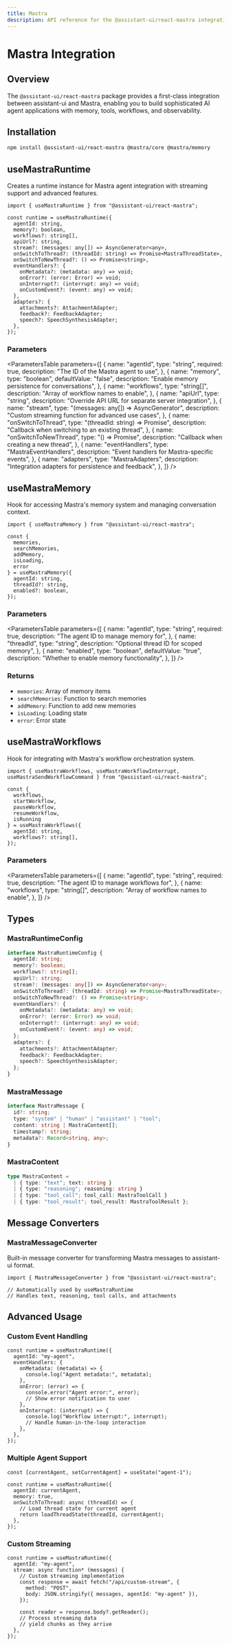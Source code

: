 ```yaml
---
title: Mastra
description: API reference for the @assistant-ui/react-mastra integration
---
```



# Mastra Integration

## Overview

The `@assistant-ui/react-mastra` package provides a first-class integration between assistant-ui and Mastra, enabling you to build sophisticated AI agent applications with memory, tools, workflows, and observability.

## Installation

```bash npm2yarn
npm install @assistant-ui/react-mastra @mastra/core @mastra/memory
```

## useMastraRuntime

Creates a runtime instance for Mastra agent integration with streaming support and advanced features.

```tsx
import { useMastraRuntime } from "@assistant-ui/react-mastra";

const runtime = useMastraRuntime({
  agentId: string,
  memory?: boolean,
  workflows?: string[],
  apiUrl?: string,
  stream?: (messages: any[]) => AsyncGenerator<any>,
  onSwitchToThread?: (threadId: string) => Promise<MastraThreadState>,
  onSwitchToNewThread?: () => Promise<string>,
  eventHandlers?: {
    onMetadata?: (metadata: any) => void;
    onError?: (error: Error) => void;
    onInterrupt?: (interrupt: any) => void;
    onCustomEvent?: (event: any) => void;
  },
  adapters?: {
    attachments?: AttachmentAdapter;
    feedback?: FeedbackAdapter;
    speech?: SpeechSynthesisAdapter;
  },
});
```

### Parameters

<ParametersTable
  parameters={[
    {
      name: "agentId",
      type: "string",
      required: true,
      description: "The ID of the Mastra agent to use",
    },
    {
      name: "memory",
      type: "boolean",
      defaultValue: "false",
      description: "Enable memory persistence for conversations",
    },
    {
      name: "workflows",
      type: "string[]",
      description: "Array of workflow names to enable",
    },
    {
      name: "apiUrl",
      type: "string",
      description: "Override API URL for separate server integration",
    },
    {
      name: "stream",
      type: "(messages: any[]) => AsyncGenerator<any>",
      description: "Custom streaming function for advanced use cases",
    },
    {
      name: "onSwitchToThread",
      type: "(threadId: string) => Promise<MastraThreadState>",
      description: "Callback when switching to an existing thread",
    },
    {
      name: "onSwitchToNewThread",
      type: "() => Promise<string>",
      description: "Callback when creating a new thread",
    },
    {
      name: "eventHandlers",
      type: "MastraEventHandlers",
      description: "Event handlers for Mastra-specific events",
    },
    {
      name: "adapters",
      type: "MastraAdapters",
      description: "Integration adapters for persistence and feedback",
    },
  ]}
/>

## useMastraMemory

Hook for accessing Mastra's memory system and managing conversation context.

```tsx
import { useMastraMemory } from "@assistant-ui/react-mastra";

const {
  memories,
  searchMemories,
  addMemory,
  isLoading,
  error
} = useMastraMemory({
  agentId: string,
  threadId?: string,
  enabled?: boolean,
});
```

### Parameters

<ParametersTable
  parameters={[
    {
      name: "agentId",
      type: "string",
      required: true,
      description: "The agent ID to manage memory for",
    },
    {
      name: "threadId",
      type: "string",
      description: "Optional thread ID for scoped memory",
    },
    {
      name: "enabled",
      type: "boolean",
      defaultValue: "true",
      description: "Whether to enable memory functionality",
    },
  ]}
/>

### Returns

- `memories`: Array of memory items
- `searchMemories`: Function to search memories
- `addMemory`: Function to add new memories
- `isLoading`: Loading state
- `error`: Error state

## useMastraWorkflows

Hook for integrating with Mastra's workflow orchestration system.

```tsx
import { useMastraWorkflows, useMastraWorkflowInterrupt, useMastraSendWorkflowCommand } from "@assistant-ui/react-mastra";

const {
  workflows,
  startWorkflow,
  pauseWorkflow,
  resumeWorkflow,
  isRunning
} = useMastraWorkflows({
  agentId: string,
  workflows?: string[],
});
```

### Parameters

<ParametersTable
  parameters={[
    {
      name: "agentId",
      type: "string",
      required: true,
      description: "The agent ID to manage workflows for",
    },
    {
      name: "workflows",
      type: "string[]",
      description: "Array of workflow names to enable",
    },
  ]}
/>





## Types

### MastraRuntimeConfig

```typescript
interface MastraRuntimeConfig {
  agentId: string;
  memory?: boolean;
  workflows?: string[];
  apiUrl?: string;
  stream?: (messages: any[]) => AsyncGenerator<any>;
  onSwitchToThread?: (threadId: string) => Promise<MastraThreadState>;
  onSwitchToNewThread?: () => Promise<string>;
  eventHandlers?: {
    onMetadata?: (metadata: any) => void;
    onError?: (error: Error) => void;
    onInterrupt?: (interrupt: any) => void;
    onCustomEvent?: (event: any) => void;
  };
  adapters?: {
    attachments?: AttachmentAdapter;
    feedback?: FeedbackAdapter;
    speech?: SpeechSynthesisAdapter;
  };
}
```

### MastraMessage

```typescript
interface MastraMessage {
  id?: string;
  type: "system" | "human" | "assistant" | "tool";
  content: string | MastraContent[];
  timestamp?: string;
  metadata?: Record<string, any>;
}
```

### MastraContent

```typescript
type MastraContent =
  | { type: "text"; text: string }
  | { type: "reasoning"; reasoning: string }
  | { type: "tool_call"; tool_call: MastraToolCall }
  | { type: "tool_result"; tool_result: MastraToolResult };
```

## Message Converters

### MastraMessageConverter

Built-in message converter for transforming Mastra messages to assistant-ui format.

```tsx
import { MastraMessageConverter } from "@assistant-ui/react-mastra";

// Automatically used by useMastraRuntime
// Handles text, reasoning, tool calls, and attachments
```

## Advanced Usage

### Custom Event Handling

```tsx
const runtime = useMastraRuntime({
  agentId: "my-agent",
  eventHandlers: {
    onMetadata: (metadata) => {
      console.log("Agent metadata:", metadata);
    },
    onError: (error) => {
      console.error("Agent error:", error);
      // Show error notification to user
    },
    onInterrupt: (interrupt) => {
      console.log("Workflow interrupt:", interrupt);
      // Handle human-in-the-loop interaction
    },
  },
});
```

### Multiple Agent Support

```tsx
const [currentAgent, setCurrentAgent] = useState("agent-1");

const runtime = useMastraRuntime({
  agentId: currentAgent,
  memory: true,
  onSwitchToThread: async (threadId) => {
    // Load thread state for current agent
    return loadThreadState(threadId, currentAgent);
  },
});
```

### Custom Streaming

```tsx
const runtime = useMastraRuntime({
  agentId: "my-agent",
  stream: async function* (messages) {
    // Custom streaming implementation
    const response = await fetch("/api/custom-stream", {
      method: "POST",
      body: JSON.stringify({ messages, agentId: "my-agent" }),
    });

    const reader = response.body?.getReader();
    // Process streaming data
    // yield chunks as they arrive
  },
});
```